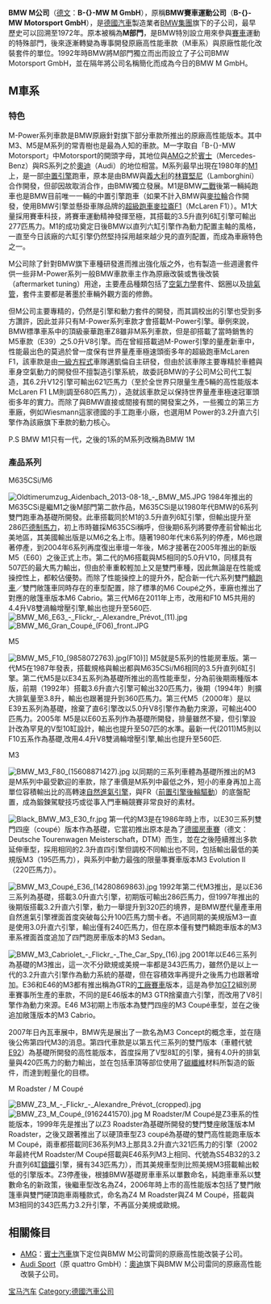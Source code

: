 {{noteTA
|1=zh-hans:排氣管;zh-hk:死氣喉;zh-tw:排氣管;
|2=zh-hans:奔驰;zh-hk:平治;zh-tw:朋馳;
|3=zh-hans:宝马;zh-hk:寶馬;zh-tw:BMW;
|4=zh-tw:藍寶堅尼;zh-hk:林寶堅尼;zh-cn:兰博基尼;
|5=zh-hans:邁凱輪;zh-hk:邁凱輪;zh-tw:麥拉輪;
}}
{{Infobox company
| name     = BMW M公司
| logo     = BMW M Grey-Colour RGB.svg
| logo_size = 250px
| logo_caption = 该标志于2020年3月启用
| type     = [[有限責任公司_(德國)|有限責任公司]]
| foundation       = 1972
| founder          = 
| former_name      = BMW賽車運動公司 (1972-1993)
| location         = 
| area_served      = 
| industry         = [[汽車產業|汽車產業]]
| products         = 高性能内燃机,汽车,<br />汽车运动配件
| services         = 高性能驾驶员教育, [[改装车|改装车]]
| revenue          = 
| operating_income = 
| net_income       = 
| assets           = 
| equity           = 
| owner            = 
| num_employees    = 
| parent           = [[BMW|BMW]] AG
| divisions        = 
| subsid           = 
| homepage         = {{URL|www.bmw-m.com}}
| footnotes        = 
}}
'''BMW M公司'''（[[德文|德文]]：'''B-{}-MW M GmbH'''），原稱'''BMW賽車運動公司'''（'''B-{}-MW Motorsport GmbH'''），是[[德國|德國]][[汽車|汽車]]製造業者[[BMW集團|BMW集團]]旗下的子公司，最早歷史可以回溯至1972年。原本被稱為'''M部門'''，是BMW特別設立用來參與[[賽車|賽車]]運動的特殊部門，後來逐漸轉變為專事開發原廠高性能車款（M車系）與原廠性能化改裝套件的單位。1992年時BMW將M部門獨立而出而設立了子公司<nowiki>BMW</nowiki> Motorsport GmbH，並在隔年將公司名稱簡化而成為今日的<nowiki>BMW</nowiki> M GmbH。

== M車系 ==
=== 特色 ===
M-Power系列車款是BMW原廠針對旗下部分車款所推出的原廠高性能版本。其中M3、M5是M系列的常青樹也是最為人知的車款。M一字取自「B-{}-MW Motorsport」中Motorsport的開頭字母，其地位與[[梅賽德斯-AMG|AMG]]之於[[賓士|賓士]]（Mercedes-Benz）與RS系列之於[[奧迪|奧迪]]（Audi）的地位相當。M系列最早出現在1980年的[[BMW_M1|M1]]上，是一部[[中置引擎|中置引擎]]跑車，原本是由BMW與[[義大利|義大利]]的[[林寶堅尼|林寶堅尼]]（Lamborghini）合作開發，但卻因故取消合作，由BMW獨立發展。M1是BMW[[二戰|二戰]]後第一輛純跑車也是BMW目前唯一一輛的中置引擎跑車（如果不計入BMW與[[麥拉輪車隊|麥拉輪]]合作開發，使用BMW引擎並懸掛車隊品牌的[[超級跑車|超級跑車]][[麥拉崙F1|麥拉崙F1]]（McLaren F1））。M1大量採用賽車科技，將賽車運動精神發揮至極，其搭載的3.5升直列6缸引擎可輸出277匹馬力。M1的成功奠定日後BMW以直列六缸引擎作為動力配置主軸的風格，一直至今日該廠的六缸引擎仍然堅持採用越來越少見的直列配置，而成為車廠特色之一。

M公司除了針對BMW旗下車種研發進而推出強化版之外，也有製造一些週邊套件供一些非M-Power系列一般BMW車款車主作為原廠改裝或售後改裝（aftermarket tuning）用途，主要產品種類包括了[[空氣力學|空氣力學]]套件、鋁圈以及[[排氣管|排氣管]]，套件主要都是著墨於車輛外觀方面的修飾。

但M公司主要專精的，仍然是引擎和動力套件的開發，而其調校出的引擎也受到多方讚許，因此並非只有M-Power系列車款才會搭載M-Power引擎。舉例來說，BMW標準車系中的頂級豪華跑車Z8雖非M系列車款，但是卻搭載了當時銷售的M5車款（E39）之5.0升V8引擎。而在曾經搭載過M-Power引擎的量產新車中，性能最出色的莫過於曾一度保有世界量產車極速頭銜多年的超級跑車McLaren F1，該車款是由[[一級方程式賽車|一級方程式]]車隊邁凱倫自主研發，但由於該車隊主要專精於車體與車身空氣動力的開發但不擅製造引擎系統，故委託BMW的子公司M公司代工製造，其6.2升V12引擎可輸出621匹馬力（至於全世界只限量生產5輛的高性能版本McLaren F1 LM則調至680匹馬力），造就該車款足以保持世界量產車極速冠軍頭銜多年的實力。而除了與BMW直接或間接有關的開發案之外，一些獨立的第三方車廠，例如Wiesmann這家德國的手工跑車小廠，也選用M Power的3.2升直六引擎作為該廠旗下車款的動力核心。

P.S BMW M1只有一代，之後的1系的M系列改稱為BMW 1M

=== 產品系列 ===
;M635CSi/M6
[[File:Oldtimerumzug_Aidenbach_2013-08-18_-_BMW_M5.JPG|thumb]]
1984年推出的M635CSi是繼M1之後M部門第二款作品，M635CSi是以1980年代BMW的6系列雙門跑車為基礎所開發。此車搭載同於M1的3.5升直列6缸引擎，但輸出提升至286匹[[德制馬力|德制馬力]]，初上市時雖採M635CSi稱呼，但後期6系列將要停產前曾輸出北美地區，其美國輸出版是以M6之名上市。隨著1980年代末6系列的停產，M6也跟著停產，到2004年6系列再度復出車壇一年後，M6才接著在2005年推出的新版M5（E60）之後正式上市。第二代的M6搭載與M5相同的5.0升V10，同樣具有507匹的最大馬力輸出，但由於車重較輕加上又是雙門車種，因此無論是在性能或操控性上，都較佔優勢。而除了性能操控上的提升外，配合新一代六系列雙門[[轎跑車|轎跑車]]／雙門敞篷車同時存在的車型配置，除了標準的M6 Coupé之外，車廠也推出了對應的敞篷車版本M6 Cabrio。第三代M6在2011年上市，改用和F10 M5共用的4.4升V8雙渦輪增壓引擎,輸出也提升至560匹.
[[File:BMW_M6_E63_-_Flickr_-_Alexandre_Prévot_(11).jpg|thumb]]
[[File:BMW_M6_Gran_Coupé_(F06)_front.JPG|thumb]]


;M5
[[File:BMW_M5_F10_(9858072763).jpg|thumb]](F10)]]
M5就是5系列的性能房車版。第一代M5在1987年發表，搭載規格與輸出都與M635CSi/M6相同的3.5升直列6缸引擎。第二代M5是以E34五系列為基礎所推出的高性能車型，分為前後期兩種版本版，前期（1992年）搭載3.6升直六引擎可輸出320匹馬力，後期（1994年）則擴大排氣量至3.8升，輸出也跟著提升到360匹馬力。第三代M5（2000年）是以E39五系列為基礎，捨棄了直6引擎改以5.0升V8引擎作為動力來源，可輸出400匹馬力。2005年 M5是以E60五系列作為基礎所開發，排量雖然不變，但引擎設計改為罕見的V型10缸設計，輸出也提升至507匹的水準。最新一代(2011)M5則以F10五系作為基礎,改用4.4升V8雙渦輪增壓引擎,輸出也提升至560匹.

;M3
[[File:BMW_M3_F80_(15608871427).jpg|thumb]]
以同期的三系列車體為基礎所推出的M3是M系列中最受歡迎的車款，除了車價是M系列中最低之外，短小的車身再加上高單位容積輸出比的高轉速[[自然進氣引擎|自然進氣引擎]]，與FR（[[前置引擎後輪驅動|前置引擎後輪驅動]]）的底盤配置，成為鍛鍊駕駛技巧或從事入門車輛競賽非常良好的素材。

[[File:Black_BMW_M3_E30_fr.jpg|thumb]]
第一代的M3是在1986年時上市，以E30三系列雙門四座（coupé）版本作為基礎，它當初推出原本是為了[[德國房車賽|德國房車賽]]（德文：Deutsche Tourenwagen Meisterschaft，DTM）而生，並在之後陸續推出多款延伸車型，採用相同的2.3升直四引擎但調校不同輸出也不同，包括輸出最低的美規版M3（195匹馬力），與系列中動力最強的限量準賽車版本M3 Evolution II（220匹馬力）。

[[File:BMW_M3_Coupé_E36_(14280869863).jpg|thumb]]
1992年第二代M3推出，是以E36三系列為基礎，搭載3.0升直六引擎，初期版可輸出286匹馬力，但1997年推出的後期版搭載3.2升直六引擎，動力一舉提升到320匹的境界，是BMW歷代量產車用自然進氣引擎裡面首度突破每公升100匹馬力關卡者。不過同期的美規版M3一直是使用3.0升直六引擎，輸出僅有240匹馬力，但在原本僅有雙門轎跑車版本的M3車系裡面首度追加了四門跑房車版本的M3 Sedan。

[[File:BMW_M3_Cabriolet_-_Flickr_-_The_Car_Spy_(16).jpg|thumb]]
2001年以E46三系列為基礎的M3推出，這一次不分歐規或美規一率都是343匹馬力，雖然仍是以上一代的3.2升直六引擎作為動力系統的基礎，但在容積效率再提升之後馬力也跟著增加。E36和E46的M3都有推出稱為GTR的[[工廠賽車|工廠賽車]]版本，這是為參加[[GT2|GT2]]組別房車賽事所生產的車款，不同的是E46版本的M3 GTR捨棄直六引擎，而改用了V8引擎作為動力來源。E46 M3初期上市版本為雙門四座的M3 Coupé車型，並在之後追加敞篷版本的M3 Cabrio。

2007年日內瓦車展中，BMW先是展出了一款名為M3 Concept的概念車，並在隨後公佈第四代M3的消息。第四代車款是以第五代三系列的雙門版本（車體代號[[BMW_E92|E92]]）為基礎所開發的高性能版本，首度採用了V型8缸的引擎，擁有4.0升的排氣量與420匹馬力的動力輸出，並在包括車頂等部位使用了[[碳纖維|碳纖維]]材料所製造的鈑件，而達到輕量化的目標。

;M Roadster / M Coupé
[[File:BMW_Z3_M_-_Flickr_-_Alexandre_Prévot_(cropped).jpg|thumb]]
[[File:BMW_Z3_M_Coupé_(9162441570).jpg|thumb]]
M Roadster/M Coupé是Z3車系的性能版本，1999年先是推出了以Z3 Roadster為基礎所開發的雙門雙座敞篷版本M Roadster，之後又跟著推出了以硬頂車型Z3 coupé為基礎的雙門高性能跑車版本M Coupé，兩車都搭載同E36系列M3上那具3.2升直六321匹馬力的引擎（2002年最終代M Roadster/M Coupé搭載與E46系列M3上相同、代號為S54B32的3.2升直列6缸[[鑄鐵|鑄鐵]]引擎，擁有343匹馬力），而其美規車型則比照美規M3搭載輸出較低的引擎版本。Z3停產後，根據BMW基礎房車車系以單數命名，純跑車車系以雙數命名的新政策，後繼車型改名為Z4，2006年時上市的高性能版本包括了雙門敞篷車與雙門硬頂跑車兩種款式，命名為Z4 M Roadster與Z4 M Coupé，搭載與M3相同的343匹馬力3.2升引擎，不再區分美規或歐規。

== 相關條目 ==
* [[梅賽德斯-AMG|AMG]]：[[賓士汽車|賓士汽車]]旗下定位與BMW M公司雷同的原廠高性能改裝子公司。
* [[Audi_Sport|Audi Sport]]（原 quattro GmbH）：[[奧迪|奧迪]]旗下與BMW M公司雷同的原廠高性能改裝子公司。

{{BMW cars}}
{{Automotive industry in Germany}}
{{Authority control}}
[[Category:宝马汽车|]]
[[Category:德國汽車公司|Category:德國汽車公司]]